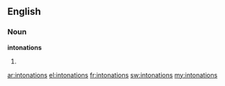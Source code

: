 ==English==

===Noun===
'''intonations'''

# {{plural of|[[intonation]]}}

[[ar:intonations]]
[[el:intonations]]
[[fr:intonations]]
[[sw:intonations]]
[[my:intonations]]